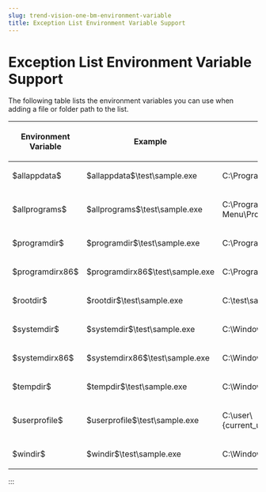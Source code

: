 ```yaml
---
slug: trend-vision-one-bm-environment-variable
title: Exception List Environment Variable Support
---
```

# Exception List Environment Variable Support

The following table lists the environment variables you can use when adding a file or folder path to the list.

<table>
<colgroup>
<col style="width: 20%" />
<col style="width: 40%" />
<col style="width: 40%" />
</colgroup>
<thead>
<tr>
<th><p>Environment Variable</p></th>
<th><p>Example</p></th>
<th><p>Equivalent Path</p></th>
</tr>
</thead>
<tbody>
<tr>
<td><p>$allappdata$</p></td>
<td><p>$allappdata$\test\sample.exe</p></td>
<td><p>C:\ProgramData\test\sample.exe</p></td>
</tr>
<tr>
<td><p>$allprograms$</p></td>
<td><p>$allprograms$\test\sample.exe</p></td>
<td><p>C:\ProgramData\Microsoft\Windows\Start Menu\Programs\test\sample.exe</p></td>
</tr>
<tr>
<td><p>$programdir$</p></td>
<td><p>$programdir$\test\sample.exe</p></td>
<td><p>C:\Program Files\test\sample.exe</p></td>
</tr>
<tr>
<td><p>$programdirx86$</p></td>
<td><p>$programdirx86$\test\sample.exe</p></td>
<td><p>C:\Program Files (x86)\test\sample.exe</p></td>
</tr>
<tr>
<td><p>$rootdir$</p></td>
<td><p>$rootdir$\test\sample.exe</p></td>
<td><p>C:\test\sample.exe</p></td>
</tr>
<tr>
<td><p>$systemdir$</p></td>
<td><p>$systemdir$\test\sample.exe</p></td>
<td><p>C:\Windows\System32\test\sample.exe</p></td>
</tr>
<tr>
<td><p>$systemdirx86$</p></td>
<td><p>$systemdirx86$\test\sample.exe</p></td>
<td><p>C:\Windows\SysWOW64\test\sample.exe</p></td>
</tr>
<tr>
<td><p>$tempdir$</p></td>
<td><p>$tempdir$\test\sample.exe</p></td>
<td><p>C:\Windows\Temp\test\sample.exe</p></td>
</tr>
<tr>
<td><p>$userprofile$</p></td>
<td><p>$userprofile$\test\sample.exe</p></td>
<td><p>C:\user\{current_user_account}\test\sample.exe</p></td>
</tr>
<tr>
<td><p>$windir$</p></td>
<td><p>$windir$\test\sample.exe</p></td>
<td><p>C:\Windows\test\sample.exe</p></td>
</tr>
</tbody>
</table>
:::
